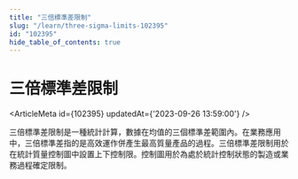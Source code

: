 ```yaml
---
title: "三倍標準差限制"
slug: "/learn/three-sigma-limits-102395"
id: "102395"
hide_table_of_contents: true
---
```



# 三倍標準差限制

<ArticleMeta id={102395} updatedAt={'2023-09-26 13:59:00'} />
<div className='border-solid border-b border-t-0 my-4 border-[var(--ifm-color-gray-300)]' />

三倍標準差限制是一種統計計算，數據在均值的三個標準差範圍內。在業務應用中，三倍標準差指的是高效運作併產生最高質量產品的過程。三倍標準差限制用於在統計質量控制圖中設置上下控制限。控制圖用於為處於統計控制狀態的製造或業務過程確定限制。
